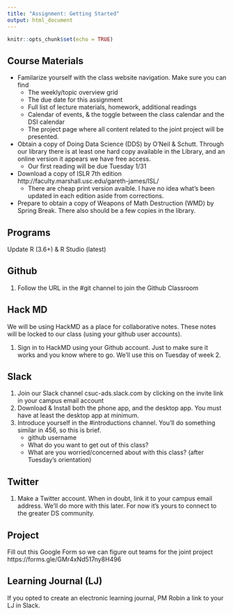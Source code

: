 ```yaml
---
title: "Assignment: Getting Started"
output: html_document
---
```


```r
knitr::opts_chunk$set(echo = TRUE)
```

## Course Materials

* Familarize yourself with the class website navigation. Make sure you can find
    - The weekly/topic overview grid
    - The due date for this assignment
    - Full list of lecture materials, homework, additional readings
    - Calendar of events, & the toggle between the class calendar and the DSI calendar
    - The project page where all content related to the joint project will be presented. 
  
* Obtain a copy of Doing Data Science (DDS) by O'Neil & Schutt. Through our library there is at least one hard copy available in the Library, and an online version it appears we have free access.
    - Our first reading will be due Tuesday 1/31
* Download a copy of ISLR 7th edition http://faculty.marshall.usc.edu/gareth-james/ISL/ 
    - There are cheap print version avaible. I have no idea what's been updated in each edition aside from corrections.  
* Prepare to obtain a copy of Weapons of Math Destruction (WMD) by Spring Break. There also should be a few copies in the library. 



## Programs

Update R (3.6+) & R Studio (latest)

## Github

1. Follow the URL in the #git channel to join the Github Classroom

## Hack MD

We will be using HackMD as a place for collaborative notes. These notes will be locked to our class (using your github user accounts). 

1. Sign in to HackMD using your Github account. Just to make sure it works and you know where to go. We'll use this on Tuesday of week 2. 


## Slack

1. Join our Slack channel csuc-ads.slack.com by clicking on the invite link in your campus email account
2. Download & Install both the phone app, and the desktop app. You must have at least the desktop app at minimum. 
3. Introduce yourself in the #introductions channel. You'll do something similar in 456, so this is brief. 
    - github username
    - What do you want to get out of this class?
    - What are you worried/concerned about with this class? (after Tuesday's orientation)


## Twitter

1. Make a Twitter account. When in doubt, link it to your campus email address. 
We'll do more with this later. For now it's yours to connect to the greater DS community. 


## Project

Fill out this Google Form so we can figure out teams for the joint project
https://forms.gle/GMr4xNd517ny8H496


## Learning Journal (LJ)

If you opted to create an electronic learning journal, PM Robin a link to your LJ in Slack. 


